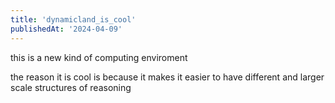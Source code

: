 ```yaml
---
title: 'dynamicland_is_cool'
publishedAt: '2024-04-09'
---
```


this is a new kind of computing enviroment

the reason it is cool is because it makes it easier to have different and larger scale structures of reasoning